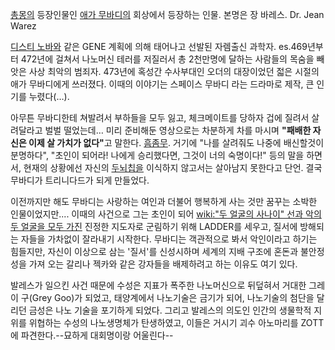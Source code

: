 [[총몽]]의 등장인물인 [[애가 무바디]]의 회상에서 등장하는 인물.
본명은 장 바레스. Dr. Jean Warez

[[디스티 노바]]와 같은 GENE 계획에 의해 태어나고 선발된 자렘출신 과학자. es.469년부터 472년에 걸쳐서 나노머신 테러를 저질러서 총 2천만명에 달하는 사람들의 목숨을 빼앗은 사상 최악의 범죄자. 473년에 혹성간 수사부대인 오더의 대장이었던 젋은 시절의 애가 무바디에게 쓰러졌다.
이때의 이야기는 스페이스 무바디 라는 드라마로 제작, 큰 인기를 누렸다(…).

아무튼 무바디한테 쳐발려서 부하들을 모두 잃고, 체크메이트를 당하자 겁에 질려서 살려달라고 벌벌 떨었는데… 미리 준비해둔 영상으로는 차분하게 차를 마시며 '''"패배한 자신은 이제 살 가치가 없다"'''고 말한다. [[흠좀무]].
거기에 "나를 살려줘도 나중에 배신할것이 분명하다", "초인이 되어라! 나에게 승리했다면, 그것이 너의 숙명이다!" 등의 말을 하면서, 현재의 상황에선 자신의 [[두뇌칩]]을 이식하지 않고서는 살아남지 못한다고 단언. 결국 무바디가 트리니다드가 되게 만들었다.

이전까지만 해도 무바디는 사랑하는 여인과 더불어 행복하게 사는 것만 꿈꾸는 소박한 인물이었지만.... 이때의 사건으로 그는 초인이 되어 [[wiki:"두 얼굴의 사나이" 선과 악의 두 얼굴을 모두 가진]] 진정한 지도자로 군림하기 위해 LADDER를 세우고, 질서에 방해되는 자들을 가차없이 잘라내기 시작한다. 무바디는 객관적으로 봐서 악인이라고 하기는 힘들지만, 자신이 이상으로 삼는 '질서'를 신성시하며 세계의 지배 구조에 혼돈과 불안정성을 가져 오는 갈리나 젝카와 같은 강자들을 배제하려고 하는 이유도 여기 있다.

발레스가 일으킨 사건 때문에 수성은 지표가 폭주한 나노머신으로 뒤덮혀서 거대한 그레이 구(Grey Goo)가 되었고, 태양계에서 나노기술은 금기가 되어, 나노기술의 첨단을 달리던 금성은 나노 기술을 포기하게 되었다. 그리고 발레스의 의도인 인간의 생물학적 지위를 위협하는 수성의 나노생명체가 탄생하였고, 이들은 거시기 괴수 아노마리를 ZOTT에 파견한다.--묘하게 대회명이랑 어울린다--
